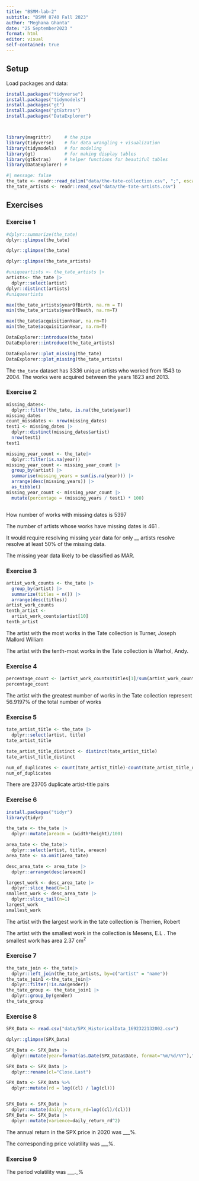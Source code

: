 ```yaml
---
title: "BSMM-lab-2"
subtitle: "BSMM 8740 Fall 2023"
author: "Meghana Ghanta"
date: "25 September2023 "
format: html
editor: visual
self-contained: true
---
```


## Setup

Load packages and data:

```r
install.packages("tidyverse")
install.packages("tidymodels")
install.packages("gt")
install.packages("gtExtras")
install.packages("DataExplorer")
```

```{}
```

```{}
```

```r
library(magrittr)     # the pipe
library(tidyverse)    # for data wrangling + visualization
library(tidymodels)   # for modeling
library(gt)           # for making display tables
library(gtExtras)     # helper functions for beautiful tables
library(DataExplorer) #
```

```r
#| message: false
the_tate <- readr::read_delim("data/the-tate-collection.csv", ";", escape_double = FALSE, trim_ws = TRUE)
the_tate_artists <- readr::read_csv("data/the-tate-artists.csv")
```

## Exercises

### Exercise 1

```r
#dplyr::summarize(the_tate)
dplyr::glimpse(the_tate)
```

```r
dplyr::glimpse(the_tate)

```

```r
dplyr::glimpse(the_tate_artists)
```

```r
#uniqueartists <- the_tate_artists |>
artists<- the_tate |>
  dplyr::select(artist)  
dplyr::distinct(artists)
#uniqueartists
```

```r
max(the_tate_artists$yearOfBirth, na.rm = T)
min(the_tate_artists$yearOfDeath, na.rm=T)
```

```r
max(the_tate$acquisitionYear, na.rm=T)
min(the_tate$acquisitionYear, na.rm=T)
```

```r
DataExplorer::introduce(the_tate)
DataExplorer::introduce(the_tate_artists)
```

```r
DataExplorer::plot_missing(the_tate)
DataExplorer::plot_missing(the_tate_artists)
```

The `the_tate` dataset has 3336 unique artists who worked from 1543 to 2004. The works were acquired between the years 1823 and 2013.

### Exercise 2

```r
missing_dates<-
  dplyr::filter(the_tate, is.na(the_tate$year))
missing_dates
count_missdates <- nrow(missing_dates)
test1 <- missing_dates |>
  dplyr::distinct(missing_dates$artist)
  nrow(test1)
test1
```

```r
missing_year_count <- the_tate|>
  dplyr::filter(is.na(year)) 
missing_year_count <- missing_year_count |>
  group_by(artist) |>
  summarise(missing_years = sum(is.na(year))) |>
  arrange(desc(missing_years)) |>
  as_tibble()
missing_year_count <- missing_year_count |>
  mutate(percentage = (missing_years / test1) * 100)
```

```r

```

How number of works with missing dates is 5397

The number of artists whose works have missing dates is 461 .

It would require resolving missing year data for only \_\_ artists resolve resolve at least 50% of the missing data.

The missing year data likely to be classified as MAR.

### Exercise 3

```r
artist_work_counts <- the_tate |>
  group_by(artist) |>
  summarize(titles = n()) |>
  arrange(desc(titles))
artist_work_counts
tenth_artist <- 
  artist_work_counts$artist[10]
tenth_artist
```

The artist with the most works in the Tate collection is Turner, Joseph Mallord William

The artist with the tenth-most works in the Tate collection is Warhol, Andy.

### Exercise 4

```r
percentage_count <- (artist_work_counts$titles[1]/sum(artist_work_counts$titles))*100
percentage_count
```

The artist with the greatest number of works in the Tate collection represent 56.9197% of the total number of works

### Exercise 5

```r
tate_artist_title <- the_tate |>
  dplyr::select(artist, title)
tate_artist_title

tate_artist_title_distinct <- distinct(tate_artist_title)
tate_artist_title_distinct

num_of_duplicates <- count(tate_artist_title)-count(tate_artist_title_distinct)
num_of_duplicates
```

There are 23705 duplicate artist-title pairs

### Exercise 6

```r
install.packages("tidyr")
library(tidyr)
```

```r
the_tate <- the_tate |>
  dplyr::mutate(areacm = (width*height)/100)

```

```r
area_tate <- the_tate|>
  dplyr::select(artist, title, areacm)
area_tate <- na.omit(area_tate)

desc_area_tate <- area_tate |>
  dplyr::arrange(desc(areacm))

largest_work <- desc_area_tate |>
  dplyr::slice_head(n=1)
smallest_work <- desc_area_tate |>
  dplyr::slice_tail(n=1)
largest_work
smallest_work

```

The artist with the largest work in the tate collection is Therrien, Robert

The artist with the smallest work in the collection is Mesens, E.L . The smallest work has area 2.37 $\text{cm}^2$

### Exercise 7

```r
the_tate_join <- the_tate|>
  dplyr::left_join(the_tate_artists, by=c("artist" = "name"))
the_tate_join1 <-the_tate_join|>
  dplyr::filter(!is.na(gender))
the_tate_group <- the_tate_join1 |>
  dplyr::group_by(gender)
the_tate_group

```

### Exercise 8

```r
SPX_Data <- read.csv("data/SPX_HistoricalData_1692322132002.csv")
```

```r
dplyr::glimpse(SPX_Data)

```

```r
SPX_Data <- SPX_Data |>
  dplyr::mutate(year=format(as.Date(SPX_Data$Date, format="%m/%d/%Y"),"%Y"))

SPX_Data <- SPX_Data |>
  dplyr::rename(cl="Close.Last")

SPX_Data <- SPX_Data %>%
  dplyr::mutate(rd = log((cl) / lag(cl)))


SPX_Data <- SPX_Data |>
  dplyr::mutate(daily_return_rd=log((cl)/(cl)))
SPX_Data <- SPX_Data |>
  dplyr::mutate(varience=daily_return_rd^2)
```

The annual return in the SPX price in 2020 was \_\_\_%.

The corresponding price volatility was \_\_\_%.

### Exercise 9

The period volatility was \_\_\_.\_%

### 
